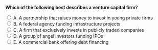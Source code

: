 ::: {.question-block}

<form onsubmit="event.preventDefault(); checkAnswer('module1_mcq_q1')" data-correct-answer="A">
  <strong style="display: block;">Which of the following best describes a venture capital firm?</strong>

  <label><input type="radio" name="module1_mcq_q1" value="A"> A. A partnership that raises money to invest in young private firms</label><br>
  <label><input type="radio" name="module1_mcq_q1" value="B"> B. A federal agency funding infrastructure projects</label><br>
  <label><input type="radio" name="module1_mcq_q1" value="C"> C. A firm that exclusively invests in publicly traded companies</label><br>
  <label><input type="radio" name="module1_mcq_q1" value="D"> D. A group of angel investors funding IPOs</label><br>
  <label><input type="radio" name="module1_mcq_q1" value="E"> E. A commercial bank offering debt financing</label><br>
</form>

<div id="feedback-module1_mcq_q1" class="feedback" data-status="" style="display:none;">
✅ Correct: A. A venture capital firm is a limited partnership that raises capital to invest in private startups.
</div>

:::
